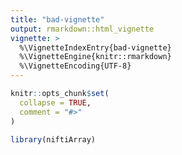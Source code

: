 ```yaml
---
title: "bad-vignette"
output: rmarkdown::html_vignette
vignette: >
  %\VignetteIndexEntry{bad-vignette}
  %\VignetteEngine{knitr::rmarkdown}
  %\VignetteEncoding{UTF-8}
---
```


```r
knitr::opts_chunk$set(
  collapse = TRUE,
  comment = "#>"
)
```

```r
library(niftiArray)
```
